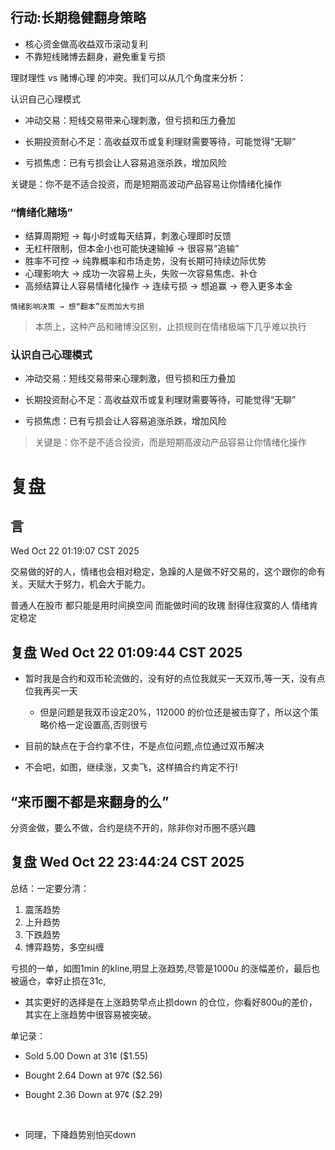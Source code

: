 
## 行动:长期稳健翻身策略
- 核心资金做高收益双币滚动复利
- 不靠短线赌博去翻身，避免重复亏损

理财理性 vs 赌博心理 的冲突。我们可以从几个角度来分析：

认识自己心理模式

- 冲动交易：短线交易带来心理刺激，但亏损和压力叠加

- 长期投资耐心不足：高收益双币或复利理财需要等待，可能觉得“无聊”

- 亏损焦虑：已有亏损会让人容易追涨杀跌，增加风险

关键是：你不是不适合投资，而是短期高波动产品容易让你情绪化操作

### “情绪化赌场”
- 结算周期短 → 每小时或每天结算，刺激心理即时反馈
- 无杠杆限制，但本金小也可能快速输掉 → 很容易“追输”
- 胜率不可控 → 纯靠概率和市场走势，没有长期可持续边际优势
- 心理影响大 → 成功一次容易上头，失败一次容易焦虑、补仓
- 高频结算让人容易情绪化操作 → 连续亏损 → 想追赢 → 卷入更多本金
```
情绪影响决策 → 想“翻本”反而加大亏损
```

> 本质上，这种产品和赌博没区别，止损规则在情绪极端下几乎难以执行

### 认识自己心理模式
- 冲动交易：短线交易带来心理刺激，但亏损和压力叠加

- 长期投资耐心不足：高收益双币或复利理财需要等待，可能觉得“无聊”

- 亏损焦虑：已有亏损会让人容易追涨杀跌，增加风险

> 关键是：你不是不适合投资，而是短期高波动产品容易让你情绪化操作


# 复盘

## 言
Wed Oct 22 01:19:07 CST 2025

交易做的好的人，情绪也会相对稳定，急躁的人是做不好交易的，这个跟你的命有关。天赋大于努力，机会大于能力。

普通人在股市 都只能是用时间换空间 而能做时间的玫瑰 耐得住寂寞的人 情绪肯定稳定

## 复盘 Wed Oct 22 01:09:44 CST 2025
- 暂时我是合约和双币轮流做的，没有好的点位我就买一天双币,等一天，没有点位我再买一天
    - 但是问题是我双币设定20%，112000 的价位还是被击穿了，所以这个策略价格一定设置高,否则很亏

- 目前的缺点在于合约拿不住，不是点位问题,点位通过双币解决

- 不会吧，如图，继续涨，又卖飞，这样搞合约肯定不行!

<ImageRender alt='test1' width='30%' height='auto' path='/notes/20251021.jpg' />

## “来币圈不都是来翻身的么”
分资金做，要么不做，合约是绕不开的，除非你对币圈不感兴趣


## 复盘 Wed Oct 22 23:44:24 CST 2025
总结：一定要分清：
1. 震荡趋势
2. 上升趋势
3. 下跌趋势
4. 博弈趋势，多空纠缠

亏损的一单，如图1min 的kline,明显上涨趋势,尽管是1000u 的涨幅差价，最后也被逼仓，幸好止损在31c,

- 其实更好的选择是在上涨趋势早点止损down 的仓位，你看好800u的差价，其实在上涨趋势中很容易被突破。

单记录：
- Sold 5.00 Down  at 31¢ ($1.55)

- Bought 2.64 Down  at 97¢ ($2.56)

- Bought 2.36 Down  at 97¢ ($2.29)


<ImageRender alt='test1' width='30%' height='auto' path='/notes/20251022-1.png' />

<br/>

<ImageRender alt='test1' width='50%' height='auto' path='/notes/20251022.png' />

- 同理，下降趋势别怕买down

<ImageRender alt='test1' width='30%' height='auto' path='/notes/20251022-3.jpg' />

